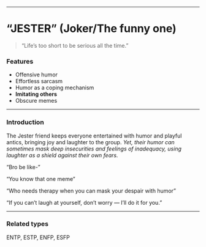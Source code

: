 ___

# “JESTER” (Joker/The funny one)

> “Life’s too short to be serious all the time.”

### Features

- Offensive humor
- Effortless sarcasm
- Humor as a coping mechanism
- **Imitating others**
- Obscure memes

___

### Introduction

The Jester friend keeps everyone entertained with humor and playful antics, bringing joy and laughter to the group. *Yet, their humor can sometimes mask deep insecurities and feelings of inadequacy, using laughter as a shield against their own fears.*

“Bro be like-”

“You know that one meme”

“Who needs therapy when you can mask your despair with humor”

“If you can’t laugh at yourself, don’t worry — I’ll do it for you.”

___
### Related types

ENTP, ESTP, ENFP, ESFP